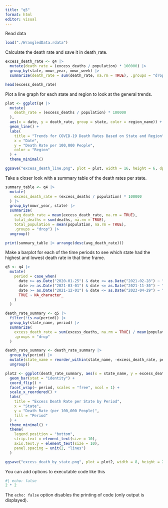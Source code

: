 ```yaml
---
title: "q5"
format: html
editor: visual
---
```


Read data

```r
load("./WrangledData.rdata")

```

Calculate the death rate and save it in death_rate.

```r
excess_death_rate <- q4 |>
  mutate(death_rate = (excess_deaths / population) * 100000) |>
  group_by(state, mmwr_year, mmwr_week) |>
  summarize(death_rate = sum(death_rate, na.rm = TRUE), .groups = "drop")

head(excess_death_rate)
```

Plot a line graph for each state and region to look at the general trends.

```r
plot <- ggplot(q4 |> 
  mutate(
    death_rate = (excess_deaths / population) * 100000
  ), 
  aes(x = date, y = death_rate, group = state, color = region_name)) +
  geom_line() +
  labs(
    title = "Trends for COVID-19 Death Rates Based on State and Region",
    x = "Date", 
    y = "Death Rate per 100,000 People",
    color = "Region"
  ) +
  theme_minimal()

ggsave("excess_death_line.png", plot = plot, width = 16, height = 6, dpi = 300)
```

Take a closer look with a summary table of the death rates per state.

```r
summary_table <- q4 |>
  mutate(
    excess_death_rate = (excess_deaths / population) * 100000
  ) |>
  group_by(mmwr_year, state) |>
  summarize(
    avg_death_rate = mean(excess_death_rate, na.rm = TRUE),
    total_deaths = sum(deaths, na.rm = TRUE),
    total_population = mean(population, na.rm = TRUE),
    .groups = "drop") |>
  ungroup()

print(summary_table |> arrange(desc(avg_death_rate)))
```

Make a barplot for each of the time periods to see which state had the highest and lowest death rate in that time frame.

```r
q5 <- q4 |>
  mutate(
    period = case_when(
      date >= as.Date("2020-01-25") & date <= as.Date("2021-02-28") ~ "2020-01-25 to 2021-02-28",
      date >= as.Date("2021-03-01") & date <= as.Date("2021-11-30") ~ "2021-03-01 to 2021-11-30",
      date >= as.Date("2021-12-01") & date <= as.Date("2023-04-29") ~ "2021-12-01 to 2023-04-29",
      TRUE ~ NA_character_
    )
  )

death_rate_summary <- q5 |>
  filter(!is.na(period)) |>
  group_by(state_name, period) |>
  summarize(
    excess_death_rate = sum(excess_deaths, na.rm = TRUE) / mean(population, na.rm = TRUE) * 100000,
    .groups = "drop"
  )

death_rate_summary <- death_rate_summary |>
  group_by(period) |>
  mutate(state_name = reorder_within(state_name, -excess_death_rate, period)) |>
  ungroup()

plot2 <- ggplot(death_rate_summary, aes(x = state_name, y = excess_death_rate, fill = period)) +
  geom_bar(stat = "identity") +
  coord_flip() +
  facet_wrap(~ period, scales = "free", ncol = 1) +
  scale_x_reordered() +
  labs(
    title = "Excess Death Rate per State by Period",
    x = "State",
    y = "Death Rate (per 100,000 People)",
    fill = "Period"
  ) +
  theme_minimal() +
  theme(
    legend.position = "bottom",
    strip.text = element_text(size = 10),
    axis.text.y = element_text(size = 10),
    panel.spacing = unit(2, "lines")
  )

ggsave("excess_death_by_state.png", plot = plot2, width = 8, height = 24, dpi = 300)
```

You can add options to executable code like this

```r
#| echo: false
2 * 2
```

The `echo: false` option disables the printing of code (only output is displayed).
